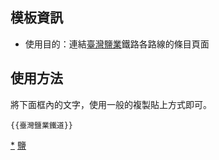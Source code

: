 {{Documentation subpage}}
==模板資訊==
* 使用目的：連結[[臺灣鹽業史|臺灣鹽業]]鐵路各路線的條目頁面

==使用方法==
將下面框內的文字，使用一般的複製貼上方式即可。
<pre>{{臺灣鹽業鐵道}}</pre>

<includeonly>
[[Category:台灣鹽業鐵路路線|*]]
[[Category:台灣鐵路模板|鹽]]
</includeonly>